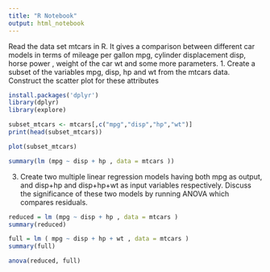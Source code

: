 ---
title: "R Notebook"
output: html_notebook
---

Read the data set mtcars in R. It gives a comparison between different car models in terms of
mileage per gallon mpg, cylinder displacement disp, horse power , weight of the car wt and
some more parameters.
1. Create a subset of the variables mpg, disp, hp and wt from the mtcars data. Construct
the scatter plot for these attributes

```{r}
install.packages('dplyr')
library(dplyr)
library(explore)
```


```{r}
subset_mtcars <- mtcars[,c("mpg","disp","hp","wt")]
print(head(subset_mtcars))
```



```{r}
plot(subset_mtcars)
```

```{r}
summary(lm (mpg ~ disp + hp , data = mtcars ))
```


3. Create two multiple linear regression models having both mpg as output, and disp+hp
and disp+hp+wt as input variables respectively. Discuss the significance of these two
models by running ANOVA which compares residuals.
```{r}
reduced = lm (mpg ~ disp + hp , data = mtcars )
summary(reduced)

```
```{r}
full = lm ( mpg ~ disp + hp + wt , data = mtcars )
summary(full)

```
```{r}
anova(reduced, full)
```

